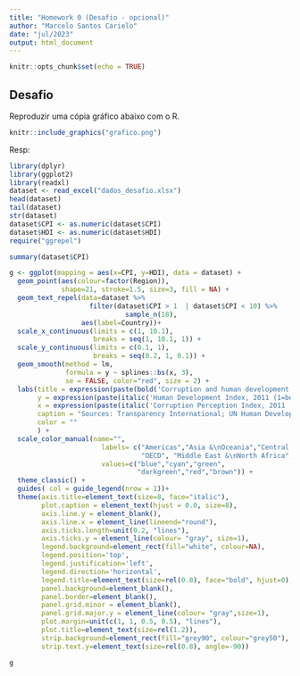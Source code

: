 ```yaml
---
title: "Homework 0 (Desafio - opcional)"
author: "Marcelo Santos Carielo"
date: "jul/2023"
output: html_document
---
```


```r
knitr::opts_chunk$set(echo = TRUE)
```

## Desafio
Reproduzir uma cópia gráfico abaixo com o R.

```r
knitr::include_graphics("grafico.png")
```


Resp:

```r

library(dplyr)
library(ggplot2)
library(readxl)
dataset <- read_excel("dados_desafio.xlsx")
head(dataset)
tail(dataset)
str(dataset)
dataset$CPI <- as.numeric(dataset$CPI)
dataset$HDI <- as.numeric(dataset$HDI)
require("ggrepel")

summary(dataset$CPI)

g <- ggplot(mapping = aes(x=CPI, y=HDI), data = dataset) +
  geom_point(aes(colour=factor(Region)), 
             shape=21, stroke=1.5, size=3, fill = NA) + 
  geom_text_repel(data=dataset %>% 
                    filter(dataset$CPI > 1  | dataset$CPI < 10) %>%
                             sample_n(18),
                  aes(label=Country))+
  scale_x_continuous(limits = c(1, 10.1), 
                     breaks = seq(1, 10.1, 1)) + 
  scale_y_continuous(limits = c(0.1, 1), 
                     breaks = seq(0.2, 1, 0.1)) +
  geom_smooth(method = lm, 
              formula = y ~ splines::bs(x, 3), 
              se = FALSE, color="red", size = 2) +
  labs(title = expression(paste(bold('Corruption and human development'))),
       y = expression(paste(italic('Human Development Index, 2011 (1=best)'))),
       x = expression(paste(italic('Corruption Perception Index, 2011 (10=least corrupt)'))),
       caption = "Sources: Transparency International; UN Human Development Report",
       color = ""
       ) +
  scale_color_manual(name="",
                       labels= c("Americas","Asia &\nOceania","Central &\nEastern Europe", 
                                 "OECD", "Middle East &\nNorth Africa","Sub-Saharan\n Africa"),
                       values=c("blue","cyan","green",
                                "darkgreen","red","brown")) +  
  theme_classic() +
  guides( col = guide_legend(nrow = 1))+
  theme(axis.title=element_text(size=8, face="italic"),
        plot.caption = element_text(hjust = 0.0, size=8),
        axis.line.y = element_blank(), 
        axis.line.x = element_line(lineend="round"),
        axis.ticks.length=unit(0.2, "lines"), 
        axis.ticks.y = element_line(colour= "gray", size=1),
        legend.background=element_rect(fill="white", colour=NA),
        legend.position='top', 
        legend.justification='left',
        legend.direction='horizontal',
        legend.title=element_text(size=rel(0.8), face="bold", hjust=0), 
        panel.background=element_blank(),
        panel.border=element_blank(),
        panel.grid.minor = element_blank(),
        panel.grid.major.y = element_line(colour= "gray",size=1),
        plot.margin=unit(c(1, 1, 0.5, 0.5), "lines"),
        plot.title=element_text(size=rel(1.2)),
        strip.background=element_rect(fill="grey90", colour="grey50"),
        strip.text.y=element_text(size=rel(0.8), angle=-90))

g
```
